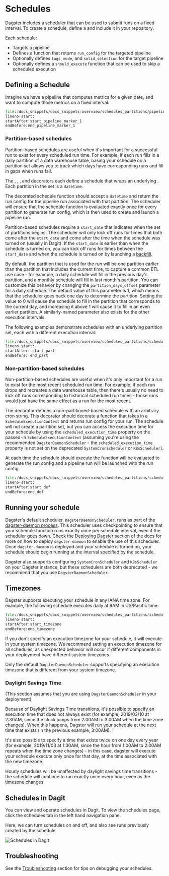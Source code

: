 
<DynamicMetaTags
  title="Schedules | Dagster"
  description="Dagster includes a scheduler that can be used to submit runs on a fixed interval."
/>

# Schedules

Dagster includes a scheduler that can be used to submit runs on a fixed interval. To create a schedule, define a <PyObject module="dagster" object="ScheduleDefinition"/> and include it in your repository.

Each schedule:

- Targets a pipeline
- Defines a function that returns `run_config` for the targeted pipeline
- Optionally defines `tags`, `mode`, and `solid_selection` for the target pipeline
- Optionally defines a `should_execute` function that can be used to skip a scheduled execution

## Defining a Schedule

Imagine we have a pipeline that computes metrics for a given date, and want to
compute those metrics on a fixed interval:

```python literalinclude caption=pipeline.py
file:/docs_snippets/docs_snippets/overview/schedules_partitions/pipeline.py
lineno-start:
startAfter:start_pipeline_marker_1
endBefore:end_pipeline_marker_1
```

### Partition-based schedules

Partition-based schedules are useful when it's important for a successful run to exist for every
scheduled run time.
For example, if each run fills in a daily partition of a data warehouse table, basing your schedule
on a partition set allows you to track which days have corresponding runs and fill in gaps
when runs fail.

The <PyObject module="dagster" object="daily_schedule" displayText="@daily_schedule"/>, <PyObject module="dagster" object="hourly_schedule" displayText="@hourly_schedule"/>, <PyObject
  module="dagster"
  object="weekly_schedule"
  displayText="@weekly_schedule"
/>
, and <PyObject
  module="dagster"
  object="monthly_schedule"
  displayText="@monthly_schedule"
/> decorators each define a schedule that wraps an underlying <PyObject
  module="dagster"
  object="PartitionSetDefinition"
/>. Each partition in the set is a `datetime`.

The decorated schedule function should accept a `datetime` and return the run config for the
pipeline run associated with that partition. The scheduler will ensure that the schedule function
is evaluated exactly once for every partition to generate run config, which is then
used to create and launch a pipeline run.

Partition-based schedules require a `start_date` that indicates when the set of partitions begins.
The scheduler will only kick off runs for times that both come after the `start_date` and come
after the time when the schedule was turned on (usually in Dagit). If the
`start_date` is earlier than when the schedule is turned on, you can kick off runs for times
between the `start_date` and when the schedule is turned on by launching a
[backfill](/overview/partitions-backfill/backfill).

By default, the partition that is used for the run will be one partition earlier than the partition
that includes the current time, to capture a common ETL use case - for example, a daily schedule
will fill in the previous day's partition, and a monthly schedule will fill in last month's
partition. You can customize this behavior by changing the `partition_days_offset` parameter for a
daily schedule. The default value of this parameter is 1, which means that the scheduler goes back one day to determine
the partition. Setting the value to 0 will cause the
schedule to fill in the partition that corresponds to the current day, and increasing it above 1
will cause it to fill in an even earlier partition. A similarly-named parameter also exists for the other execution
intervals.

The following examples demonstrate schedules with an underlying partition set, each with a
different execution interval:

```python literalinclude caption=schedule_definition.py
file:/docs_snippets/docs_snippets/overview/schedules_partitions/schedule_definition.py
lineno-start:
startAfter: start_part
endBefore: end_part
```

### Non-partition-based schedules

Non-partition-based schedules are useful when it's only important for a run to exist for the most
recent scheduled run time. For example, if each run drops and recreates a data warehouse table, then
there's usually no need to kick off runs corresponding to historical scheduled run times - those
runs would just have the same effect as a run for the most recent.

The <PyObject module="dagster" object="schedule" displayText="@schedule"/>
decorator defines a non-partitioned-based schedule with an arbitrary cron string. This decorator
should decorate a function that takes in a
`ScheduleExecutionContext` and returns run config for your run. The schedule will not create a
partition set, but you can access the execution time for your schedule by using the
`scheduled_execution_time` property on the passed-in `ScheduleExecutionContext` (assuming you're
using the recommended `DagsterDaemonScheduler` - the `scheduled_execution_time` property is not set
on the deprecated `SystemCronScheduler` or `K8sScheduler`).

At each time the schedule should execute the function will be
evaluated to generate the run config and a pipeline run will be launched with the run config.

```python literalinclude caption=schedule_definition.py
file:/docs_snippets/docs_snippets/overview/schedules_partitions/schedule_definition.py
lineno-start:
startAfter:start_def
endBefore:end_def
```

## Running your schedule

Dagster's default scheduler, `DagsterDaemonScheduler`, runs as part
of the [dagster-daemon process](/overview/daemon). This scheduler uses checkpointing to ensure
that your schedule function runs exactly once per schedule interval, even if the scheduler goes
down. Check the [Deploying Dagster](/deploying) section of the docs for more on how to deploy
`dagster-daemon` to enable the use of this scheduler. Once `dagster-daemon` is deployed and your
schedule is turned on, your schedule should begin running at the interval specified by the schedule.

Dagster also supports configuring `SystemCronScheduler` and `K8sScheduler` on your Dagster instance,
but these schedulers are both deprecated - we recommend that you use `DagsterDaemonScheduler`.

## Timezones

Dagster supports executing your schedule in any IANA time zone. For example, the following schedule
executes daily at 9AM in US/Pacific time:

```python literalinclude caption=schedule_definition.py
file:/docs_snippets/docs_snippets/overview/schedules_partitions/schedule_definition.py
lineno-start:
startAfter:start_timezone
endBefore:end_timezone
```

If you don't specify an execution timezone for your schedule, it will execute in your system
timezone. We recommend setting an execution timezone for all schedules, as unexpected behavior will
occur if different components in your deployment have different system timezones.

Only the default `DagsterDaemonScheduler` supports specifying an execution timezone that is
different from your system timezone.

### Daylight Savings Time

(This section assumes that you are using `DagsterDaemonScheduler` in your deployment)

Because of Daylight Savings Time transitions, it's possible to specify an execution time that does not
always exist (for example, 2019/03/10 at 2:30AM, since the clock jumps from 2:00AM to
3:00AM when the time zone changes). When this happens, Dagster will run your schedule at the next time that exists (in the previous example,
3:00AM).

It's also possible to specify a time that exists twice on one day every year (for example,
2019/11/03 at 1:30AM, since the hour from 1:00AM to 2:00AM repeats when the time zone changes) - in this case, dagster will execute
your schedule execute only once for that day, at the time associated with the new timezone.

Hourly schedules will be unaffected by daylight savings time transitions - the schedule will
continue to run exactly once every hour, even as the timezone changes.

## Schedules in Dagit

You can view and operate schedules in Dagit. To view the schedules page, click the schedules tab in the left hand navigation pane.

Here, we can turn schedules on and off, and also see runs previously created by the schedule.

![Schedules in Dagit](/assets/images/overview/schedules_partitions/schedules.png)

## Troubleshooting

See the [Troubleshooting](/troubleshooting/schedules) section for tips on debugging your schedules.
